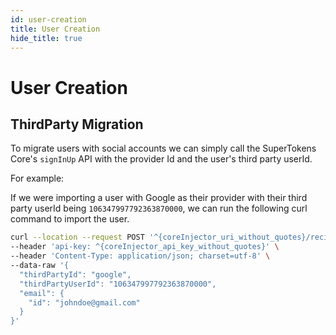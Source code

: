 ```yaml
---
id: user-creation
title: User Creation
hide_title: true
---
```



# User Creation

<!-- COPY SECTION -->
<!-- ./thirdpartyemailpassword/migration/account-creation/user-creation.mdx -->
<!-- 2 -->

## ThirdParty Migration

To migrate users with social accounts we can simply call the SuperTokens Core's `signInUp` API with the provider Id and the user's third party userId.

For example:

If we were importing a user with Google as their provider with their third party userId being `106347997792363870000`, we can run the following curl command to import the user.  

<CoreInjector defaultValue="http://localhost:3567">

```bash
curl --location --request POST '^{coreInjector_uri_without_quotes}/recipe/signinup' \
--header 'api-key: ^{coreInjector_api_key_without_quotes}' \
--header 'Content-Type: application/json; charset=utf-8' \
--data-raw '{
  "thirdPartyId": "google",
  "thirdPartyUserId": "106347997792363870000",
  "email": {
    "id": "johndoe@gmail.com"
  }
}'
```

</CoreInjector>

<!-- END COPY SECTION -->
